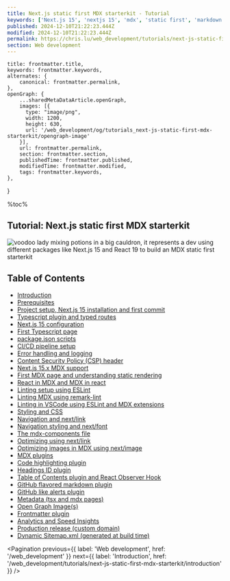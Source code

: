 ```yaml
---
title: Next.js static first MDX starterkit - Tutorial
keywords: ['Next.js 15', 'nextjs 15', 'mdx', 'static first', 'markdown', 'blog', 'starterkit', 'tutorial', 'react 19', 'react compiler', 'ssg', 'ppr']
published: 2024-12-10T21:22:23.444Z
modified: 2024-12-10T21:22:23.444Z
permalink: https://chris.lu/web_development/tutorials/next-js-static-first-mdx-starterkit
section: Web development
---
```



    title: frontmatter.title,
    keywords: frontmatter.keywords,
    alternates: {
        canonical: frontmatter.permalink,
    },
    openGraph: {
        ...sharedMetaDataArticle.openGraph,
        images: [{
          type: "image/png",
          width: 1200,
          height: 630,
          url: '/web_development/og/tutorials_next-js-static-first-mdx-starterkit/opengraph-image'
        }],
        url: frontmatter.permalink,
        section: frontmatter.section,
        publishedTime: frontmatter.published,
        modifiedTime: frontmatter.modified,
        tags: frontmatter.keywords,
    },
}

%toc%

<article>

# Tutorial: Next.js static first MDX starterkit

![voodoo lady mixing potions in a big cauldron, it represents a dev using different packages like Next.js 15 and React 19 to build an MDX static first starterkit](../../../../public/assets/images/app/web_development/tutorials/next-js-static-first-mdx-starterkit/banner.png 'voodoo lady mixing Next.js 15, React 19, Eslint 9 and MDX to create a static first starterkit potion { banner }')

## Table of Contents

* [Introduction](/web_development/tutorials/next-js-static-first-mdx-starterkit/introduction)
* [Prerequisites](/web_development/tutorials/next-js-static-first-mdx-starterkit/prerequisites)
* [Project setup, Next.js 15 installation and first commit](/web_development/tutorials/next-js-static-first-mdx-starterkit/project-setup-and-first-commit)
* [Typescript plugin and typed routes](/web_development/tutorials/next-js-static-first-mdx-starterkit/typescript-plugin-and-typed-routes)
* [Next.js 15 configuration](/web_development/tutorials/next-js-static-first-mdx-starterkit/next-config)
* [First Typescript page](/web_development/tutorials/next-js-static-first-mdx-starterkit/first-typescript-page)
* [package.json scripts](/web_development/tutorials/next-js-static-first-mdx-starterkit/package-json-scripts)
* [CI/CD pipeline setup](/web_development/tutorials/next-js-static-first-mdx-starterkit/ci-cd-pipeline-setup)
* [Error handling and logging](/web_development/tutorials/next-js-static-first-mdx-starterkit/error-handling-and-logging)
* [Content Security Policy (CSP) header](/web_development/tutorials/next-js-static-first-mdx-starterkit/content-security-policy)
* [Next.js 15.x MDX support](/web_development/tutorials/next-js-static-first-mdx-starterkit/nextjs-mdx-setup)
* [First MDX page and understanding static rendering](/web_development/tutorials/next-js-static-first-mdx-starterkit/first-mdx-page-and-understanding-static-rendering)
* [React in MDX and MDX in react](/web_development/tutorials/next-js-static-first-mdx-starterkit/react-in-mdx-and-mdx-in-react)
* [Linting setup using ESLint](/web_development/tutorials/next-js-static-first-mdx-starterkit/linting-setup-using-eslint)
* [Linting MDX using remark-lint](/web_development/tutorials/next-js-static-first-mdx-starterkit/linting-mdx-using-remark-lint)
* [Linting in VSCode using ESLint and MDX extensions](/web_development/tutorials/next-js-static-first-mdx-starterkit/linting-using-vscode-and-extensions)
* [Styling and CSS](/web_development/tutorials/next-js-static-first-mdx-starterkit/styling-and-css)
* [Navigation and next/link](/web_development/tutorials/next-js-static-first-mdx-starterkit/navigation-and-next-link)
* [Navigation styling and next/font](/web_development/tutorials/next-js-static-first-mdx-starterkit/navigation-styling-and-next-font)
* [The mdx-components file](/web_development/tutorials/next-js-static-first-mdx-starterkit/mdx-components-file)
* [Optimizing using next/link](/web_development/tutorials/next-js-static-first-mdx-starterkit/optimizing-using-next-link)
* [Optimizing images in MDX using next/image](/web_development/tutorials/next-js-static-first-mdx-starterkit/optimizing-using-next-image)
* [MDX plugins](/web_development/tutorials/next-js-static-first-mdx-starterkit/mdx-plugins)
* [Code highlighting plugin](/web_development/tutorials/next-js-static-first-mdx-starterkit/code-highlighting-plugin)
* [Headings ID plugin](/web_development/tutorials/next-js-static-first-mdx-starterkit/headings-id-plugin)
* [Table of Contents plugin and React Observer Hook](/web_development/tutorials/next-js-static-first-mdx-starterkit/table-of-contents-plugin)
* [GitHub flavored markdown plugin](/web_development/tutorials/next-js-static-first-mdx-starterkit/github-flavored-markdown-plugin)
* [GitHub like alerts plugin](/web_development/tutorials/next-js-static-first-mdx-starterkit/github-like-alerts-plugin)
* [Metadata (tsx and mdx pages)](/web_development/tutorials/next-js-static-first-mdx-starterkit/metadata)
* [Open Graph Image(s)](/web_development/tutorials/next-js-static-first-mdx-starterkit/open_graph_images)
* [Frontmatter plugin](/web_development/tutorials/next-js-static-first-mdx-starterkit/frontmatter-plugin)
* [Analytics and Speed Insights](/web_development/tutorials/next-js-static-first-mdx-starterkit/analytics_and_speed_insights)
* [Production release (custom domain)](/web_development/tutorials/next-js-static-first-mdx-starterkit/production_release)
* [Dynamic Sitemap.xml (generated at build time)](/web_development/tutorials/next-js-static-first-mdx-starterkit/sitemap_and_search_console)

<Pagination
    previous={{ label: 'Web development', href: '/web_development' }}
    next={{ label: 'Introduction', href: '/web_development/tutorials/next-js-static-first-mdx-starterkit/introduction' }}
/>

</article>
